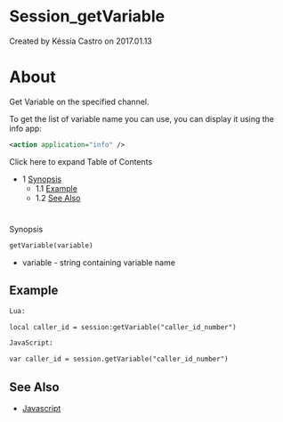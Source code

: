 
# Session_getVariable 

 Created by  Késsia Castro on 2017.01.13

# About

Get Variable on the specified channel.

To get the list of variable name you can use, you can display it using the info app:

```xml
<action application="info" />
```

Click here to expand Table of Contents

* 1 [Synopsis](#see-also)  
   * 1.1 [Example](#example)  
   * 1.2 [See Also](#see-also)

#   
Synopsis

```xml
getVariable(variable)
```

* variable - string containing variable name

## Example

```xml
Lua:
```

  
```xml
local caller_id = session:getVariable("caller_id_number")
```

  
```xml
JavaScript:
```

  
```xml
var caller_id = session.getVariable("caller_id_number")
```

## See Also

* [Javascript](../index.mdx#api)


